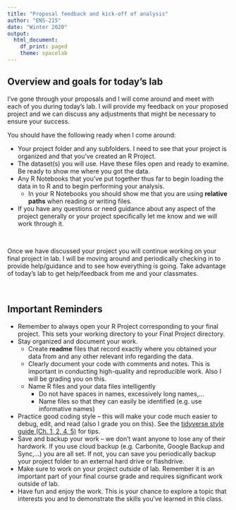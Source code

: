 ```yaml
---
title: "Proposal feedback and kick-off of analysis"
author: "ENS-215"
date: "Winter 2020"
output:
  html_document:
    df_print: paged
    theme: spacelab
---
```



## Overview and goals for today's lab
I've gone through your proposals and I will come around and meet with each of you during today's lab.  I will provide my feedback on your proposed project and we can discuss any adjustments that might be necessary to ensure your success.  


You should have the following ready when I come around:

  + Your project folder and any subfolders.  I need to see that your project is organized and that you've created an R Project.
  + The dataset(s) you will use.  Have these files open and ready to examine.  Be ready to show me where you got the data.
  + Any R Notebooks that you've put together thus far to begin loading the data in to R and to begin performing your analysis.
      + In your R Notebooks you should show me that you are using **relative paths** when reading or writing files.
  + If you have any questions or need guidance about any aspect of the project generally or your project specifically let me know and we will work through it.


<br/>

Once we have discussed your project you will continue working on your final project in lab.  I will be moving around and periodically checking in to provide help/guidance and to see how everything is going.  Take advantage of today's lab to get help/feedback from me and your classmates.  

<br/>

## Important Reminders 

+ Remember to always open your R Project corresponding to your final project.  This sets your working directory to your Final Project directory.
+ Stay organized and document your work.  
    + Create **readme** files that record exactly where you obtained your data from and any other relevant info regarding the data.
    + Clearly document your code with comments and notes.  This is important in conducting high-quality and reproducible work.  Also I will be grading you on this.
    + Name R files and your data files intelligently
        + Do not have spaces in names, excessively long names,...
        + Name files so that they can easily be identified (e.g. use informative names)
+ Practice good coding style -- this will make your code much easier to debug, edit, and read (also I grade you on this).  See the [tidyverse style guide (Ch. 1, 2, 4, 5)](https://style.tidyverse.org/) for tips.  
+ Save and backup your work -- we don't want anyone to lose any of their hardwork.  If you use cloud backup (e.g. Carbonite, Google Backup and Sync,...) you are all set.  If not, you can save you periodically backup your project folder to an external hard drive or flashdrive.  
+ Make sure to work on your project outside of lab.  Remember it is an important part of your final course grade and requires significant work outside of lab.  
+ Have fun and enjoy the work.  This is your chance to explore a topic that interests you and to demonstrate the skills you've learned in this class.


    


